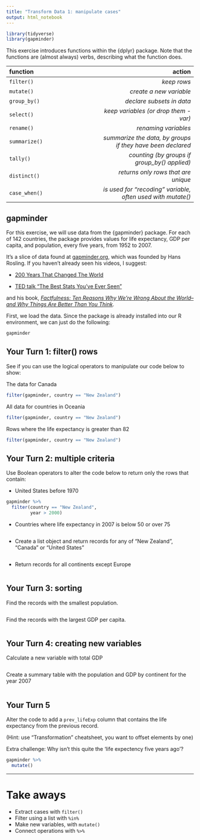 ```yaml
---
title: "Transform Data 1: manipulate cases"
output: html_notebook
---
```


<!-- This file by Charlotte Wickham (with some modifications by Martin Monkman) is licensed under a Creative Commons Attribution 4.0 International License, adapted from the orignal work at https://github.com/rstudio/master-the-tidyverse by RStudio. -->

```r
library(tidyverse)
library(gapminder)

```

This exercise introduces functions within the {dplyr} package. Note that the functions are (almost always) verbs, describing what the function does.

|function |action |
| :--- | ---: |
| `filter()`    | *keep rows*|
| `mutate()`    | *create a new variable*|
| `group_by()`  | *declare subsets in data*|
| `select()`    | *keep variables (or drop them -var)*|
| `rename()`    | *renaming variables*|
| `summarize()` | *summarize the data, by groups if they have been declared*|
| `tally()`     | *counting (by groups if group_by() applied)*|
| `distinct()`  | *returns only rows that are unique*| 
| `case_when()` | *is used for "recoding" variable, often used with mutate()*|



## gapminder

For this exercise, we will use data from the {gapminder} package. For each of 142 countries, the package provides values for life expectancy, GDP per capita, and population, every five years, from 1952 to 2007.

It's a slice of data found at [gapminder.org](gapminder.org), which was founded by Hans Rosling. If you haven't already seen his videos, I suggest:

* [200 Years That Changed The World](https://www.gapminder.org/videos/200-years-that-changed-the-world/)

* [TED talk "The Best Stats You've Ever Seen"](https://www.ted.com/talks/hans_rosling_the_best_stats_you_ve_ever_seen)

and his book, [_Factfulness: Ten Reasons Why We're Wrong About the World--and Why Things Are Better Than You Think_](https://www.gapminder.org/factfulness-book/).


First, we load the data. Since the package is already installed into our R environment, we can just do the following:

```r
gapminder
```

## Your Turn 1: filter() rows

See if you can use the logical operators to manipulate our code below to show:

The data for Canada

```r
filter(gapminder, country == "New Zealand")
```

All data for countries in Oceania

```r
filter(gapminder, country == "New Zealand")
```

Rows where the life expectancy is greater than 82
```r
filter(gapminder, country == "New Zealand")
```


## Your Turn 2: multiple criteria

Use Boolean operators to alter the code below to return only the rows that contain:

* United States before 1970

```r

gapminder %>%
  filter(country == "New Zealand", 
         year > 2000)

```

*  Countries where life expectancy in 2007 is below 50 or over 75

```r


```



* Create a list object and return records for any of "New Zealand", "Canada" or "United States"


```r

```

* Return records for all continents except Europe


```r

```

## Your Turn 3: sorting

Find the records with the smallest population.
```r

```

Find the records with the largest GDP per capita.
```r

```


## Your Turn 4: creating new variables

Calculate a new variable with total GDP

```r



```

Create a summary table with the population and GDP by continent for the year 2007  

```r

```

## Your Turn 5

Alter the code to add a `prev_lifeExp` column that contains the life expectancy from the previous record.

(Hint: use "Transformation" cheatsheet, you want to offset elements by one)

Extra challenge: Why isn't this quite the 'life expectency five years ago'?

```r
gapminder %>%
  mutate()
```


***

# Take aways

* Extract cases with `filter()`  
* Filter using a list with `%in%`
* Make new variables, with `mutate()`  
* Connect operations with `%>%`  

